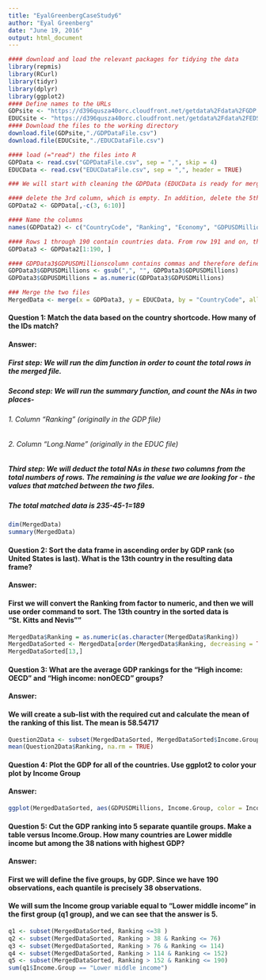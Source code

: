 ```yaml
---
title: "EyalGreenbergCaseStudy6"
author: "Eyal Greenberg"
date: "June 19, 2016"
output: html_document
---
```



```r
#### download and load the relevant packages for tidying the data
library(repmis)
library(RCurl)
library(tidyr)
library(dplyr)
library(ggplot2)
#### Define names to the URLs
GDPsite <- "https://d396qusza40orc.cloudfront.net/getdata%2Fdata%2FGDP.csv"
EDUCsite <- "https://d396qusza40orc.cloudfront.net/getdata%2Fdata%2FEDSTATS_Country.csv"
#### Download the files to the working directory
download.file(GDPsite,"./GDPDataFile.csv")
download.file(EDUCsite,"./EDUCDataFile.csv")

#### load (="read") the files into R
GDPData <- read.csv("GDPDataFile.csv", sep = ",", skip = 4)
EDUCData <- read.csv("EDUCDataFile.csv", sep = ",", header = TRUE)

### We will start with cleaning the GDPData (EDUCData is ready for merge and we do not need to clean it)

#### delete the 3rd column, which is empty. In addition, delete the 5th through 9th columns, which are empty as well (column 5th has some irrelevant data in some rows)
GDPData2 <- GDPData[,-c(3, 6:10)]

#### Name the columns
names(GDPData2) <- c("CountryCode", "Ranking", "Economy", "GDPUSDMillions")

#### Rows 1 through 190 contain countries data. From row 191 and on, the data is irrelevant for our analysis since includes area (vs. countries) codes and some other parameters irrelevant for the analysis. We want our data to include only rows 1 through 190.
GDPData3 <- GDPData2[1:190, ]

#### GDPData3$GDPUSDMillionscolumn contains commas and therefore defined as factor. First we will delete the commas, and then convert the factors into numbers
GDPData3$GDPUSDMillions <- gsub(",", "", GDPData3$GDPUSDMillions)
GDPData3$GDPUSDMillions = as.numeric(GDPData3$GDPUSDMillions)

### Merge the two files
MergedData <- merge(x = GDPData3, y = EDUCData, by = "CountryCode", all = TRUE)
```

#### Question 1: Match the data based on the country shortcode. How many of the IDs match?
#### Answer: 
##### First step: We will run the dim function in order to count the total rows in the merged file.
##### Second step: We will run the summary function, and count the NAs in two places-
###### 1. Column "Ranking" (originally in the GDP file)
###### 2. Column "Long.Name" (originally in the EDUC file)

##### Third step: We will deduct the total NAs in these two columns from the total numbers of rows. The remaining is the value we are looking for - the values that matched between the two files. 

##### The total matched data is 235-45-1=189
```r
dim(MergedData)
summary(MergedData)
```

#### Question 2: Sort the data frame in ascending order by GDP rank (so United States is last). What is the 13th country in the resulting data frame?
#### Answer: 
#### First we will convert the Ranking from factor to numeric, and then we will use order command to sort. The 13th country in the sorted data is "St. Kitts and Nevis""
```r
MergedData$Ranking = as.numeric(as.character(MergedData$Ranking))
MergedDataSorted <- MergedData[order(MergedData$Ranking, decreasing = TRUE),]
MergedDataSorted[13,]
```

#### Question 3: What are the average GDP rankings for the "High income: OECD" and "High income: nonOECD" groups?
#### Answer: 
#### We will create a sub-list with the required cut and calculate the mean of the ranking of this list. The mean is 58.54717
```r
Question2Data <- subset(MergedDataSorted, MergedDataSorted$Income.Group %in% c("High income: OECD", "High income: nonOECD"))
mean(Question2Data$Ranking, na.rm = TRUE)
```

#### Question 4: Plot the GDP for all of the countries. Use ggplot2 to color your plot by Income Group
#### Answer:
```r
ggplot(MergedDataSorted, aes(GDPUSDMillions, Income.Group, color = Income.Group)) + geom_point() + theme(axis.text.x=element_text(angle = 50, vjust = 0.5)) + scale_x_continuous(labels = function(n) {format(n,scientific = F)})
```

#### Question 5: Cut the GDP ranking into 5 separate quantile groups. Make a table versus Income.Group. How many countries are Lower middle income but among the 38 nations with highest GDP?
#### Answer:
#### First we will define the five groups, by GDP. Since we have 190 observations, each quantile is precisely 38 observations.
#### We will sum the Income group variable equal to "Lower middle income" in the first group (q1 group), and we can see that the answer is 5.
```r
q1 <- subset(MergedDataSorted, Ranking <=38 )
q2 <- subset(MergedDataSorted, Ranking > 38 & Ranking <= 76)
q3 <- subset(MergedDataSorted, Ranking > 76 & Ranking <= 114)
q4 <- subset(MergedDataSorted, Ranking > 114 & Ranking <= 152)
q5 <- subset(MergedDataSorted, Ranking > 152 & Ranking <= 190)
sum(q1$Income.Group == "Lower middle income")
```

